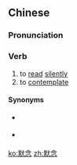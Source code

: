 ==Chinese==
{{zh-forms}}

===Pronunciation===
{{zh-pron
|m=mòniàn
|cat=v
}}

===Verb===
{{zh-verb}}

# to [[read]] [[silently]]
# to [[contemplate]]

====Synonyms====
* {{qualifier|to read silently}} {{zh-l|默讀}}
* {{qualifier|to contemplate}} {{zh-l|思念}}

[[ko:默念]]
[[zh:默念]]